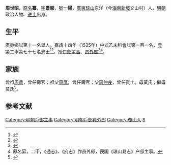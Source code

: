 {{明清人物信息框
| 姓名 = 周世昭
| 原名 =
| 圖片名稱= 
| 圖片大小 =
| 圖片說明 = 
| 最高職務 =
| 國家 = 大明 
| 爵位 =
| 籍貫 = 廣東瓊州府瓊山縣
| 族裔 = 
| 字號 = 
| 諡號 =
| 出生日期 = 生年不詳
| 出生地點 = <!---廣東瓊州府瓊山縣--->
| 逝世日期 = 卒年不詳 
| 逝世地點 =
| 墓葬 =
| 配偶 = 
| 親屬 = 
| 出身 =
* 嘉靖十四年乙未科進士出身
| 經歷 =
| 著作 =  
}}
'''周世昭'''，[[原名|原名]]'''纂'''，[[表字|字]]'''景服'''，[[號|號]]'''一陽'''，[[廣東|廣東]][[琼山|琼山]]东洋（今[[海南|海南]][[新坡|新坡]]文山村）人，[[明朝|明朝]]政治人物、[[进士|进士]]出身。

== 生平 ==
廣東鄉試第十一名舉人。嘉靖十四年（1535年）中式乙未科會試第一百一名，登第二甲第七十七名進士<ref>{{Cite book|title=《皇明贡举考》卷五|author=[[张朝瑞|张朝瑞]]|publisher=《续修四库全书》史部第828册|year=|isbn=|location=|pages=}}</ref><ref>{{Cite book|title=贡举志五种 上|author=鲁小俊，江俊伟著|publisher=武汉大学出版社|year=2009|isbn=978-7-307-07043-1|location=武汉|pages=}}</ref>。授[[户部|户部]][[主事|主事]]、[[员外郎|员外郎]]<ref>{{cite news|title=海南历代进士名表|url=http://www.hnszw.org.cn/data/news/2009/06/44121/|accessdate=2013-08-05|newspaper=海南史志网|archive-url=https://web.archive.org/web/20131203012302/http://www.hnszw.org.cn/data/news/2009/06/44121/|archive-date=2013-12-03|dead-url=yes}}</ref><ref>原名纂，二甲，《通志》、《府志》作员外郎，民国《琼山县志》户部主事。</ref>。

== 家族 ==
曾祖[[周鼎|周鼎]]，曾任壽官；祖父[[周厚|周厚]]，曾任壽官；父[[周仲良|周仲良]]，曾任貢士。母黃氏；繼母莫氏<ref>{{Cite book|title=天一阁藏明代科举录选刊 登科录 点校本|author=龚延明主编|publisher=宁波出版社|year=2016|isbn=978-7-5526-2320-8|location=宁波|pages=|quote=《天一閣藏明代科舉錄選刊.登科錄》之《嘉靖十四年乙未科進士登科錄》}}</ref>。

==参考文献==
{{reflist}}

{{嘉靖十四年乙未科殿試金榜}}

{{DEFAULTSORT:}}
[[Category:明朝戶部主事|Category:明朝戶部主事]]
[[Category:明朝戶部員外郎|Category:明朝戶部員外郎]]
[[Category:瓊山人|Category:瓊山人]]
[[Category:周姓|S]]
{{明朝人物小作品}}